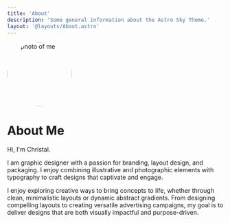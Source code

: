 ```yaml
---
title: 'About'
description: 'Some general information about the Astro Sky Theme.'
layout: '@layouts/About.astro'
---
```


<img src="/images/my-photo.jpg" alt="A photo of me" style="width: 150px; border-radius: 50%;" />



# About Me

Hi, I'm Christal.

I am graphic designer with a passion for branding, layout design, and packaging. I enjoy combining illustrative and photographic elements with typography to craft designs that captivate and engage.

I enjoy exploring creative ways to bring concepts to life, whether through clean, minimalistic layouts or dynamic abstract gradients.
From designing compelling layouts to creating versatile advertising campaigns, my goal is to deliver designs that are both visually impactful and purpose-driven.
